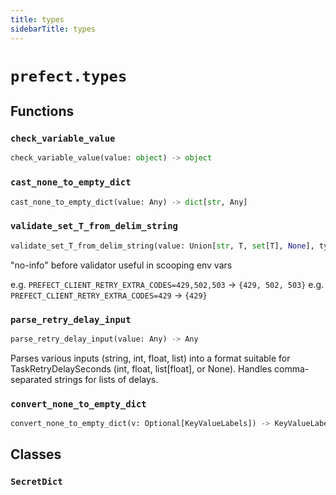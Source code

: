 ```yaml
---
title: types
sidebarTitle: types
---
```


# `prefect.types`

## Functions

### `check_variable_value` <sup><a href="https://github.com/PrefectHQ/prefect/blob/main/src/prefect/types/__init__.py#L75" target="_blank"><Icon icon="github" style="width: 14px; height: 14px;" /></a></sup>

```python
check_variable_value(value: object) -> object
```

### `cast_none_to_empty_dict` <sup><a href="https://github.com/PrefectHQ/prefect/blob/main/src/prefect/types/__init__.py#L95" target="_blank"><Icon icon="github" style="width: 14px; height: 14px;" /></a></sup>

```python
cast_none_to_empty_dict(value: Any) -> dict[str, Any]
```

### `validate_set_T_from_delim_string` <sup><a href="https://github.com/PrefectHQ/prefect/blob/main/src/prefect/types/__init__.py#L117" target="_blank"><Icon icon="github" style="width: 14px; height: 14px;" /></a></sup>

```python
validate_set_T_from_delim_string(value: Union[str, T, set[T], None], type_: Any, delim: str | None = None) -> set[T]
```


"no-info" before validator useful in scooping env vars

e.g. `PREFECT_CLIENT_RETRY_EXTRA_CODES=429,502,503` -> `{429, 502, 503}`
e.g. `PREFECT_CLIENT_RETRY_EXTRA_CODES=429` -> `{429}`


### `parse_retry_delay_input` <sup><a href="https://github.com/PrefectHQ/prefect/blob/main/src/prefect/types/__init__.py#L151" target="_blank"><Icon icon="github" style="width: 14px; height: 14px;" /></a></sup>

```python
parse_retry_delay_input(value: Any) -> Any
```


Parses various inputs (string, int, float, list) into a format suitable
for TaskRetryDelaySeconds (int, float, list\[float], or None).
Handles comma-separated strings for lists of delays.


### `convert_none_to_empty_dict` <sup><a href="https://github.com/PrefectHQ/prefect/blob/main/src/prefect/types/__init__.py#L202" target="_blank"><Icon icon="github" style="width: 14px; height: 14px;" /></a></sup>

```python
convert_none_to_empty_dict(v: Optional[KeyValueLabels]) -> KeyValueLabels
```

## Classes

### `SecretDict` <sup><a href="https://github.com/PrefectHQ/prefect/blob/main/src/prefect/types/__init__.py#L113" target="_blank"><Icon icon="github" style="width: 14px; height: 14px;" /></a></sup>
